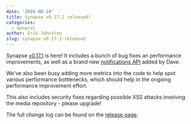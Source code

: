 ```yaml
---
date: '2016-08-24'
title: Synapse v0.17.1 released!
categories:
  - General
author: Erik Johnston
slug: synapse-v0-17-1-released
---
```


Synapse <a href="https://github.com/matrix-org/synapse/releases/tag/v0.17.1">v0.17.1</a> is here! It includes a bunch of bug fixes an performance improvements, as well as a brand new <a href="https://github.com/matrix-org/synapse/pull/1028">notifications API</a> added by Dave.

We've also been busy adding more metrics into the code to help spot various performance bottlenecks, which should help in the ongoing performance improvement effort.

This also includes security fixes regarding possible XSS attacks involving the media repository - please upgrade!

The full change log can be found on the <a href="https://github.com/matrix-org/synapse/releases/tag/v0.17.1">release page</a>.